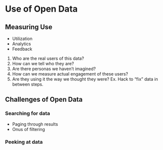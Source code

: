 # Use of Open Data {#use}

## Measuring Use

* Utilization
* Analytics
* Feedback

1. Who are the real users of this data? 
2. How can we tell who they are? 
3. Are there personas we haven't imagined?
4. How can we measure actual engagement of these users? 
5. Are they using it the way we thought they were? Ex. Hack to "fix" data in between steps.

## Challenges of Open Data

### Searching for data

* Paging through results
* Onus of filtering

### Peeking at data

